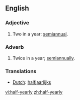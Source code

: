 ==English==
===Adjective===
{{infl|en|adjective}}
#Two in a year; [[semiannual]].

===Adverb===
{{infl|en|adverb}}
#Twice in a year; [[semiannually]].

===Translations===
*[[Dutch]]: [[halfjaarlijks]]

[[vi:half-yearly]]
[[zh:half-yearly]]